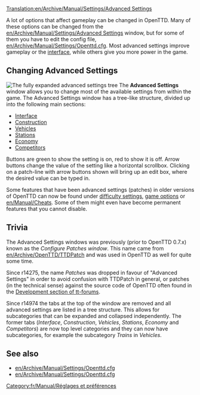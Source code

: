 [[Translation:en/Archive/Manual/Settings/Advanced Settings]]
{{fr/Traduction|en/Archive/Manual/Settings/Advanced Settings}}
{{en/Warning|Information on this page applies to 0.7.x and up. See [[en/Archive/Manual/Settings/Configuring patches]] for information of how to change settings in 0.6.x and earlier.}}{{fr/Manual/Table des matières}}

A lot of options that affect gameplay can be changed in OpenTTD. Many of these options can be changed from the [[en/Archive/Manual/Settings/Advanced Settings]] window, but for some of them you have to edit the config file, [[en/Archive/Manual/Settings/Openttd.cfg]]. Most advanced settings improve gameplay or the [[en/Manual/Game interface|interface]], while others give you more power in the game.

==Changing Advanced Settings==
[[File:fr/Archive/Manual/Settings/Advanced options full.png|thumb|left|The fully expanded advanced settings tree]]
{{en/Archive/Manual/Settings/Advanced Settings}}
The '''Advanced Settings''' window allows you to change most of the available settings from within the game. The Advanced Settings window has a tree-like structure, divided up into the following main sections:

*[[en/Archive/Manual/Settings/Advanced Settings/Interface|Interface]]
*[[en/Archive/Manual/Settings/Advanced Settings/Construction|Construction]]
*[[en/Archive/Manual/Settings/Advanced Settings/Vehicles|Vehicles]]
*[[en/Archive/Manual/Settings/Advanced Settings/Stations|Stations]]
*[[en/Archive/Manual/Settings/Advanced Settings/Economy|Economy]]
*[[en/Archive/Manual/Settings/Advanced Settings/Competitors|Competitors]]


Buttons are green to show the setting is on, red to show it is off. Arrow buttons change the value of the setting like a horizontal scrollbox. Clicking on a patch-line with arrow buttons shown will bring up an edit box, where the desired value can be typed in.

Some features that have been advanced settings (patches) in older versions of OpenTTD can now be found under [[en/Archive/Manual/Settings/Difficulty|difficulty settings]], [[en/Manual/Game options window|game options]] or [[en/Manual/Cheats]]. Some of them might even have become permanent features that you cannot disable.


{{en/-}}

==Trivia==
The Advanced Settings windows was previously (prior to OpenTTD 0.7.x) known as the ''Configure Patches window''. This name came from [[en/Archive/OpenTTD/TTDPatch]] and was used in OpenTTD as well for quite some time.

Since r14275, the name ''Patches'' was dropped in favour of "Advanced Settings" in order to avoid confusion with TTDPatch in general, or patches (in the technical sense) against the source code of OpenTTD often found in the [http://www.tt-forums.net/viewforum.php?f=33 Development section of tt-forums].

Since r14974 the tabs at the top of the window are removed and all advanced settings are listed in a tree structure. This allows for subcategories that can be expanded and collapsed independently. The former tabs (''Interface'', ''Construction'', ''Vehicles'', ''Stations'', ''Economy'' and ''Competitors'') are now top level categories and they can now have subcategories, for example the subcategory ''Trains'' in ''Vehicles''.


==See also==
*[[en/Archive/Manual/Settings/Openttd.cfg]]
*[[en/Archive/Manual/Settings/Openttd.cfg]]

[[Category:fr/Manual/Réglages et préférences]]